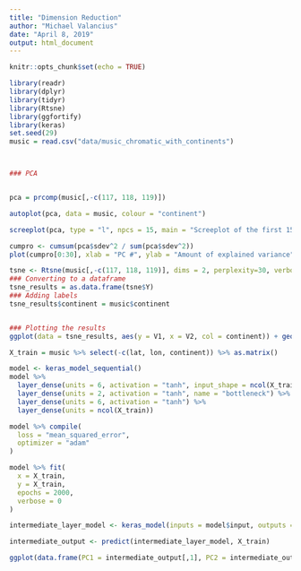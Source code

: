 ```yaml
---
title: "Dimension Reduction"
author: "Michael Valancius"
date: "April 8, 2019"
output: html_document
---
```


```r
knitr::opts_chunk$set(echo = TRUE)
```

```r
library(readr)
library(dplyr)
library(tidyr)
library(Rtsne)
library(ggfortify)
library(keras)
set.seed(29)
music = read.csv("data/music_chromatic_with_continents")




```

```r
### PCA


pca = prcomp(music[,-c(117, 118, 119)])

autoplot(pca, data = music, colour = "continent")

```
```r
screeplot(pca, type = "l", npcs = 15, main = "Screeplot of the first 15 PCs")
```
```r
cumpro <- cumsum(pca$sdev^2 / sum(pca$sdev^2))
plot(cumpro[0:30], xlab = "PC #", ylab = "Amount of explained variance", main = "Cumulative variance plot")
```

```r


tsne <- Rtsne(music[,-c(117, 118, 119)], dims = 2, perplexity=30, verbose=FALSE, max_iter = 800)
### Converting to a dataframe
tsne_results = as.data.frame(tsne$Y)
### Adding labels
tsne_results$continent = music$continent


### Plotting the results
ggplot(data = tsne_results, aes(y = V1, x = V2, col = continent)) + geom_point()

```

```r
X_train = music %>% select(-c(lat, lon, continent)) %>% as.matrix()

model <- keras_model_sequential()
model %>%
  layer_dense(units = 6, activation = "tanh", input_shape = ncol(X_train)) %>%
  layer_dense(units = 2, activation = "tanh", name = "bottleneck") %>%
  layer_dense(units = 6, activation = "tanh") %>%
  layer_dense(units = ncol(X_train))

model %>% compile(
  loss = "mean_squared_error", 
  optimizer = "adam"
)

model %>% fit(
  x = X_train, 
  y = X_train, 
  epochs = 2000,
  verbose = 0
)

intermediate_layer_model <- keras_model(inputs = model$input, outputs = get_layer(model, "bottleneck")$output)

intermediate_output <- predict(intermediate_layer_model, X_train)

ggplot(data.frame(PC1 = intermediate_output[,1], PC2 = intermediate_output[,2]), aes(x = PC1, y = PC2, col = music$continent)) + geom_point()
```


